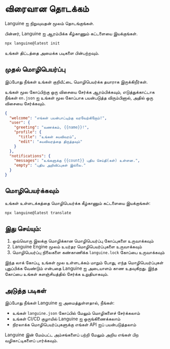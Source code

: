 # விரைவான தொடக்கம்

Languine ஐ நிறுவுவதன் மூலம் தொடங்குங்கள்.

பின்னர், Languine ஐ ஆரம்பிக்க கீழ்காணும் கட்டளையை இயக்குங்கள்.

```bash title="Terminal"
npx languine@latest init
```

உங்கள் திட்டத்தை அமைக்க படிகளை பின்பற்றவும்.

## முதல் மொழிபெயர்ப்பு

இப்போது நீங்கள் உங்கள் குறியீட்டை மொழிபெயர்க்க தயாராக இருக்கிறீர்கள்.

உங்கள் மூல கோப்பிற்கு ஒரு விசையை சேர்க்க ஆரம்பிக்கவும், எடுத்துக்காட்டாக நீங்கள் `en.json` ஐ உங்கள் மூல கோப்பாக பயன்படுத்த விரும்பினால், அதில் ஒரு விசையை சேர்க்கவும்.

```json title="src/locales/en.json"
{
  "welcome": "எங்கள் பயன்பாட்டிற்கு வரவேற்கிறோம்!",
  "user": {
    "greeting": "வணக்கம், {{name}}!",
    "profile": {
      "title": "உங்கள் சுயவிவரம்",
      "edit": "சுயவிவரத்தை திருத்தவும்"
    }
  },
  "notifications": {
    "messages": "உங்களுக்கு {{count}} புதிய செய்தி(கள்) உள்ளன.",
    "empty": "புதிய அறிவிப்புகள் இல்லை."
  }
}

```


## மொழிபெயர்க்கவும்

உங்கள் உள்ளடக்கத்தை மொழிபெயர்க்க கீழ்காணும் கட்டளையை இயக்குங்கள்:

```bash title="Terminal"
npx languine@latest translate
```

## இது செய்யும்:
1. ஒவ்வொரு இலக்கு மொழிக்கான மொழிபெயர்ப்பு கோப்புகளை உருவாக்கவும்
2. Languine Engine மூலம் உயர்தர மொழிபெயர்ப்புகளை உருவாக்கவும்
3. மொழிபெயர்ப்பு நிலைகளை கண்காணிக்க `languine.lock` கோப்பை உருவாக்கவும்

இந்த லாக் கோப்பு, உங்கள் மூல உள்ளடக்கம் மாறும் போது, எந்த மொழிபெயர்ப்புகள் புதுப்பிக்க வேண்டும் என்பதை Languine ஐ அடையாளம் காண உதவுகிறது. இந்த கோப்பை உங்கள் களஞ்சியத்தில் சேர்க்க உறுதியாகவும்.

## அடுத்த படிகள்

இப்போது நீங்கள் Languine ஐ அமைத்துள்ளதால், நீங்கள்:
- உங்கள் `languine.json` கோப்பில் மேலும் மொழிகளைச் சேர்க்கலாம்
- உங்கள் CI/CD குழாயில் Languine ஐ ஒருங்கிணைக்கலாம்
- நிரலாக்க மொழிபெயர்ப்புகளுக்கு எங்கள் API ஐப் பயன்படுத்தலாம்

Languine இன் மேம்பட்ட அம்சங்களைப் பற்றி மேலும் அறிய எங்கள் பிற வழிகாட்டிகளைப் பார்க்கவும்.